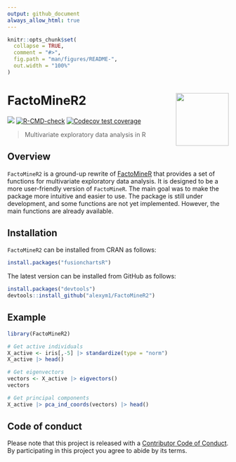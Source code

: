 ---
output: github_document
always_allow_html: true
---

<!-- README.md is generated from README.Rmd. Please edit that file -->

```{r, include = FALSE}
knitr::opts_chunk$set(
  collapse = TRUE,
  comment = "#>",
  fig.path = "man/figures/README-",
  out.width = "100%"
)
```

# FactoMineR2 <a href=#><img src='man/figures/sticker.png' align="right" width="120" /></a>

<!-- badges: start -->
![](https://img.shields.io/badge/github%20version-0.1.0-orange.svg)
[![R-CMD-check](https://github.com/alexym1/FactoMineR2/actions/workflows/R-CMD-check.yaml/badge.svg)](https://github.com/alexym1/FactoMineR2/actions/workflows/R-CMD-check.yaml)
[![Codecov test coverage](https://codecov.io/gh/alexym1/FactoMineR2/branch/main/graph/badge.svg)](https://app.codecov.io/gh/alexym1/FactoMineR2?branch=main)
<!-- badges: end -->

> Multivariate exploratory data analysis in R


## Overview
`FactoMineR2` is a ground-up rewrite of [FactoMineR](https://github.com/husson/FactoMineR/tree/master) that provides a set of functions for multivariate exploratory data analysis. It is designed to be a more user-friendly version of `FactoMineR`. The main goal was to make the package more intuitive and easier to use. The package is still under development, and some functions are not yet implemented. However, the main functions are already available.


## Installation

`FactoMineR2` can be installed from CRAN as follows:

```{r eval = FALSE}
install.packages("fusionchartsR")
```


The latest version can be installed from GitHub as follows: 

```{r eval = FALSE}
install.packages("devtools")
devtools::install_github("alexym1/FactoMineR2")
```

## Example

```{r, message = FALSE, warning = FALSE}
library(FactoMineR2)

# Get active individuals
X_active <- iris[,-5] |> standardize(type = "norm")
X_active |> head()
```

```{r, message = FALSE, warning = FALSE}
# Get eigenvectors
vectors <- X_active |> eigvectors()
vectors
```

```{r, message = FALSE, warning = FALSE}
# Get principal components
X_active |> pca_ind_coords(vectors) |> head()
```


## Code of conduct

Please note that this project is released with a [Contributor Code of Conduct](https://github.com/alexym1/FactoMineR2/.github/CODE_OF_CONDUCT.md). By participating in this project you agree to abide by its terms.
